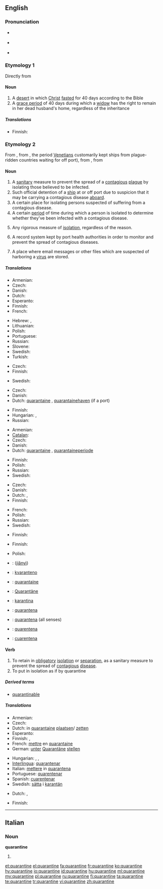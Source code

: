 {{was wotd|2009|April|21}}
==English==

===Pronunciation===
* {{a|UK}} {{IPA|/ˈkwɒɹ.ən.tiːn/|/ˈkwɒɹ.ən.taɪn/}}
* {{a|US}} {{IPA|/ˈkwɑɹ.ən.tin/|/ˈkwɔɹ.ən.tin/}}
* {{audio|en-us-quarantine.ogg|Audio (US)}}

===Etymology 1===
Directly from {{etyl|la}} {{term|quadraginta||lang=la|forty}}

====Noun====
{{en-noun}}

# A [[desert]] in which [[Christ]] [[fast]]ed for 40 days according to the Bible
# A [[grace period]] of 40 days during which a [[widow]] has the right to remain in her dead husband's home, regardless of the inheritance

=====Translations=====
{{trans-top|desert in which Christ fasted}}
* Finnish: {{t-|fi|erämaa}}
{{trans-mid}}
{{trans-bottom}}

===Etymology 2===
From {{etyl|it}} {{term|quarantina|lang=it||forty}}, from {{term|quarantina giorni|lang=it||forty days}}, the period [[Venetian]]s customarily kept ships from plague-ridden countries waiting for off port), from {{term|quaranta||lang=it|forty}}, from {{etyl|la}} {{term|quadraginta||lang=la|forty}}
{{wikipedia}}

====Noun====
{{en-noun}}

# A [[sanitary]] measure to prevent the spread of a [[contagious]] [[plague]] by isolating those believed to be infected.
# Such official detention of a [[ship]] at or off port due to suspicion that it may be carrying a contagious disease [[aboard]].
# A certain place for isolating persons suspected of suffering from a contagious disease.
# A certain [[period]] of time during which a person is isolated to determine whether they've been infected with a contagious disease.
# {{by extension}} Any rigorous measure of [[isolation]], regardless of the reason.
# A record system kept by port health authorities in order to monitor and prevent the spread of contagious diseases.
# {{computing}} A place where email messages or other files which are suspected of harboring a [[virus]] are stored.

=====Translations=====
{{trans-top|sanitary measure isolating infected people}}
* Armenian: {{t-|hy|կարանտին|tr=karantin}}
* Czech: {{t+|cs|karanténa|f}}
* Danish: {{t-|da|karantæne|c}}
* Dutch: {{t+|nl|quarantaine|f}}
* Esperanto: {{t-|eo|kvaranteno|xs=Esperanto}}
* Finnish: {{t+|fi|karanteeni}}
* French: {{t+|fr|quarantaine|f}}
{{trans-mid}}
* Hebrew: {{t|he|הסגר|m|alt=הֶסְגֵּר|tr=hesger}},  {{t|he|קרנטינה|f|alt=קָרַנְטִינָה|tr=qarantina}}
* Lithuanian: {{t|lt|karantinas|m|xs=Lithuanian}}
* Polish: {{t|pl|kwarantanna|f}}
* Portuguese: {{t|pt|quarentena|f}}
* Russian: {{t+|ru|карантин|m|tr=karantín}}
* Slovene: {{t-|sl|karantena|f}}
* Swedish: {{t-|sv|karantän|c}}
* Turkish: {{t|tr|karantina}}
{{trans-bottom}}

{{trans-top|detention of ship}}
* Czech: {{t+|cs|karanténa|f}}
* Finnish: {{t+|fi|karanteeni}}
{{trans-mid}}
* Swedish: {{t-|sv|karantän}}
{{trans-bottom}}

{{trans-top|place for isolating persons}}
* Czech: {{t+|cs|karanténa|f}}
* Danish: {{t-|da|karantæne|c}}
* Dutch: [[quarantaine]] {{f}}, [[quarantainehaven]] (if a port)
{{trans-mid}}
* Finnish: {{t+|fi|karanteeni}}
* Hungarian: {{t|hu|karantén}},  {{t|hu|vesztegzár}}
* Russian: {{t|ru|изолятор|m|tr=izoljátor}}
{{trans-bottom}}

{{trans-top|period of isolation}}
* Armenian: {{t-|hy|կարանտին|tr=karantin}}
* [[Catalan]]: {{t+|ca|quarantena|f}}
* Czech: {{t+|cs|karanténa|f}}
* Danish: {{t-|da|karantæne|c}}
* Dutch: [[quarantaine]] {{f}}, [[quarantaineperiode]] {{f}}
{{trans-mid}}
* Finnish: {{t+|fi|karanteeni}}
* Polish: {{t|pl|kwarantanna|f}}
* Russian: {{t+|ru|карантин|m|tr=karantín}}
* Swedish: {{t-|sv|karantän}}
{{trans-bottom}}

{{trans-top|any rigorous measure of isolation}}
* Czech: {{t+|cs|karanténa|f}}
* Danish: {{t-|da|karantæne|c}}
* Dutch: {{t+|nl|quarantaine|f}}, {{t+|nl|afzondering|f}}
* Finnish: {{t+|fi|karanteeni}}
{{trans-mid}}
* French: {{t+|fr|quarantaine|f}}
* Polish: {{t|pl|kwarantanna|f}}
* Russian: {{t+|ru|карантин|m|tr=karantín}}
* Swedish: {{t-|sv|karantän}}
{{trans-bottom}}

{{trans-top|record system}}
* Finnish: {{t+|fi|karanteeni}}
{{trans-mid}}
{{trans-bottom}}

{{trans-top|storage for suspected files}}
* Finnish: {{t+|fi|karanteeni}}
{{trans-mid}}
* Polish: {{t|pl|kwarantanna|f}}
{{trans-bottom}}

{{checktrans-top}}
* {{ttbc|Mandarin}}: {{zh-ts|檢疫|检疫}} ([[jiǎnyì]])
* {{ttbc|Esperanto}}: [[kvaranteno]]
* {{ttbc|French}}: [[quarantaine]] {{f}}
* {{ttbc|German}}: [[Quarantäne]] {{f}}
* {{ttbc|Indonesian}}: [[karantina]]
{{trans-mid}}
* {{ttbc|Interlingua}}: [[quarantena]]
* {{ttbc|Italian}}: [[quarantena#Italian|quarantena]] {{f}} (all senses)
* {{ttbc|Portuguese}}: [[quarentena]] {{f}}
* {{ttbc|Spanish}}: [[cuarentena]] {{f}}
{{trans-bottom}}

====Verb====
{{en-verb|quarantin|ing}}

# To retain in [[obligatory]] [[isolation]] or [[separation]], as a sanitary measure to prevent the spread of [[contagious]] [[disease]].
# To put in isolation as if by quarantine

=====Derived terms=====
* [[quarantinable]]

=====Translations=====
{{trans-top|to retain in obligatory isolation or separation as a sanitary prevention}}
* Armenian: {{t|hy|կարանտինի ենթարկել|tr=karantini ent’arkel}}
* Czech: {{t+|cs|dát}} {{t+|cs|do}} {{t+|cs|karanténa|alt=karantény}}
* Dutch: in [[quarantaine]] [[plaatsen]]/ [[zetten]]
* Esperanto: {{t-|eo|kvaranteni|xs=Esperanto}}
* Finnish: {{t+|fi|panna}} {{t+|fi|karanteeni|alt=karanteeniin}},  {{t+|fi|eristää}}
* French: [[mettre]] en [[quarantaine]]
* German: [[unter]] [[Quarantäne]] [[stellen]]
{{trans-mid}}
* Hungarian: {{t|hu|elkülönít}},  {{t|hu|karanténba helyez}},  {{t|hu|karanténba zár}}
* [[Interlingua]]: [[quarantenar]]
* Italian: [[mettere]] in [[quarantena]]
* Portuguese: [[quarentenar]]
* Spanish: [[cuarentenar]]
* Swedish: [[sätta]] i [[karantän]]
{{trans-bottom}}

{{trans-top|put in isolation as if by quarantine}}
* Dutch: {{t+|nl|afzonderen}}, {{t+|nl|isoleren}}
{{trans-mid}}
* Finnish: {{t+|fi|eristää}}
{{trans-bottom}}

----

==Italian==

===Noun===
'''quarantine''' {{f}}

# {{plural of|[[quarantina]]|lang=Italian}}

[[et:quarantine]]
[[el:quarantine]]
[[fa:quarantine]]
[[fr:quarantine]]
[[ko:quarantine]]
[[hy:quarantine]]
[[io:quarantine]]
[[id:quarantine]]
[[hu:quarantine]]
[[ml:quarantine]]
[[my:quarantine]]
[[pl:quarantine]]
[[ru:quarantine]]
[[fi:quarantine]]
[[ta:quarantine]]
[[te:quarantine]]
[[tr:quarantine]]
[[vi:quarantine]]
[[zh:quarantine]]